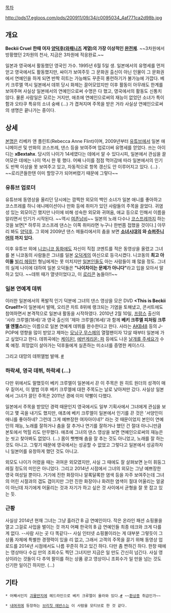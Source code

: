 [[목차]]

http://pds17.egloos.com/pds/200911/09/34/c0095034_4af771ca2d98b.jpg
{{{#!HTML
<iframe width="560" height="315" src="http://www.youtube.com/embed/a0H7ReHB2as" frameborder="0" allowfullscreen></iframe>
}}} 

== 개요 ==

'''Beckii Cruel'''
'''한때 여자 [[양덕후]]([[와패니즈]] 계열)의 가장 이상적인 [[완전체]]'''.
~~3차원에서 방황했던 2차원의 천사, 지금은 3차원에 적응완료.~~

일본과 영국에서 활동했던 영국인 가수. 1995년 6월 5일 생. 일본에서의 유명세를 먼저 얻고 영국에서도 활동했지만, 싸이가 보여주듯 그 문화권 출신이 아닌 인물이 그 문화권에서 연예인을 하게 되면 반짝 히트는 가능해도 꾸준히 롱런하기가 불가능에 가깝다. 베키 크루엘 역시 일본에서 데뷔 당시 화제는 끌어모았지만 이후 활동이 아무래도 한계를 보여주며 사실상 일본에서의 연예인으로써 수명은 다 했고, 영국에서의 활동도 신통치 않다. 물론 사람일은 모르는 거지만, 애초에 연예인으로써의 재능이 없었던 소녀가 특이함과 오타쿠 특유의 소녀 숭배 (...) 가 겹쳐지며 주목을 받은 거라 사실상 연예인으로써의 생명은 끝나가는 중이다. 

== 상세 ==

[[본명]]은 리베카 앤 플린트(Rebecca Anne Flint)이며, 2009년부터 [[유튜브]]에서 일본 애니메이션 및 만화의 코스프레, 댄스 등을 보여주며 업로더써 유명세를 얻었다. 쓰는 아이디는 '''xBextahx'''. 당시의 나이가 14세였다는 데에서 알 수 있다시피, 일본에서 관심을 끌어모은 데에는 나이 역시 한 몫 했다. 어째 나이를 점점 먹어감에 따라 일본에서의 인기도 반짝 이상을 못 보여주고 있고, 자동적으로 항목 갱신도 안 이루어지고 있다. (...) . ~~로리콘들한텐 이미 할망구가 되어버렸기 때문에 그렇다~~ 

=== 유튜브 업로더 ===

유튜브에 동영상을 올리던 당시에는 깜찍한 외모의 백인 소녀가 일본 애니를 좋아하고 코스프레를 하니 애니메이션이나 만화 등에 취미가 있던 사람들의 주목을 끌었다. 귀염성 있는 외모이긴 했지만 나이에 비해 성숙한 외모와 귀여움, 애교 등으로 인해서 이름을 알리면서 인기가 시작된다. ~~역시 [[여존남비]]~~ 일본의 노래 다수나 [[코스프레]]까지 하는 것을 보면[* 하루히 코스프레 댄스는 이쪽 취미라면 누구나 한번쯤 접했을 것이다.] 아무리 봐도 [[양덕후]]. 그 외에 2009년 댄스 메들리에서의 춤을 보면 '''[[소녀시대]]의 <Gee>와 [[슈퍼주니어]]의 <Sorry Sorry>까지 있다.'''

이후 유튜브 외에 [[니코니코 동화]]에도 자신이 직접 코멘트를 적은 동영상을 올렸고 그녀를 본 니코동의 사람들은 그녀를 일본 [[오덕]]계의 여신으로 등극시켰다. 니코동의 '''최고 아이돌''' [[빌리 헤링턴]] 형님에게는 못 미치지만 [[일본인]]들도 아는 사람들이 꽤 많을 정도. 그녀의 실제 나이에 대하여 일본 오덕들은 '''"나이차이는 문제가 아니다"'''라고 입을 모아서 말하고 있다. ~~데뷔 때가 열넷이었다고, 이 [[로리콘]] 놈들아!!~~

=== 일본 연예계 데뷔 ===

이러한 일본에서의 폭발적 인기 덕분에 그녀의 댄스 영상을 모은 DVD '''<This is Beckii Cruel!!>'''이 일본에서 발매, 오리콘 차트 8위에 랭크되는 기염을 토해냈고, 콘서트에도 참여하면서 본격적으로 일본내 활동을 시작하였다. 2010년 2월 10일, [[프랑스]] 출신의 '사라 크루엘(18세)'과 영국 출신의 '제마 크루엘(16세)'과 함께 '''베키 크루엘 피처링 크루엘 엔젤스'''라는 이름으로 일본 연예계 데뷔를 완수한다고 한다. 사라는 [[AKB48]] 등의 J-POP에 영향을 많이 받았고 제마는 [[모닝구 무스메]]의 열혈팬이자 12살 때부터 일본에 가고 싶었다고 한다. 데뷔곡에는 [[케이온!]], [[에반게리온: 파]] 등에도 나온 [[날개를 주세요]]가 수록 예정. 희망없이 살아가는 덕후들에게 실존하는 미소녀를 증명한 케이스다.

그리고 대망의 데뷔앨범 발매. [http://www.ruliweb.com/ruliboard/read.htm?num=2297&table=ani_info&main=ani #]

=== 하락세, 영국 데뷔, 하락세 (...) ===

다만 위에서도 말했듯이 베키 크루엘이 일본에서 끈 이 주목은 원 히트 원더의 성격이 매우 짙어서, 이 앨범 이후 베키 크루엘에 대한 주목도는 날로 낮아져만 갔다. 사실상 일본에서 그녀가 끌던 주목은 2011년 경에 이미 약빨이 다했다. 

일본에서 주목을 받았던 경력 때문인지 영국에서도 일부 기획사에서 그녀에게 관심을 보이고 몇 곡을 내기도 했지만, 애초에 베키 크루엘이 일본에서 인기를 끈 것은 '서양인이 애니를 좋아하네? 그런데 그게 예쁘장한 여자아이네?' 라는 것 때문이었지 본인이 연예인의 재능, 노래를 잘하거나 춤을 잘 추거나 연기를 잘하거나 했던 건 절대 아니니만큼 본토에서 먹힐 리도 만무했다. 애초에 그녀의 댄스 영상을 보면 연예인으로써의 재능은 눈 씻고 찾아봐도 없었다. (...) 몸이 뻣뻣해 춤을 잘 추는 것도 아니었고, 노래를 잘 하는 것도 아니고. 그렇기 때문에 영국에서는 성공할 수 없었고 그렇다고 일본에서 성공하자니 일본어를 유창하게 했던 것도 아니고. 

외모도 나이가 어렸을 때는 귀여운 외모였지만, 사실 그 때에도 잘 살펴보면 눈이 휘둥그레질 정도의 미인은 아니었다. 그리고 2014년 시점에서 그녀의 외모는 그냥 예쁘장한 영국 여성일 뿐이다. 거기에 진한 화장이나 알록달록한 염색 등을 자주 보여주는데 그녀의 어린 시절과의 갭도 갭이지만 그런 진한 화장이나 화려한 염색이 절대 어울리는 얼굴이 아닌데 자기에게 어울리는 것과 자기가 하고 싶은 것 사이에서 균형을 잘 못 잡고 있는 듯.

=== 근황 ===

사실상 2014년 현재 그녀는 그냥 흘러간 B 급 연예인이다. 작은 온라인 패션 쇼핑몰을 열고 그걸로 사업을 벌이는 것 까지 어째 한국의 B 급 연예인들 최종 테크와 크게 다를 게 없다. --사람 사는 곳 다 똑같다-- 사실 인터넷 쇼핑몰이라는 게 대부분 그렇듯이 그 상품 자체에 특별한 경쟁력이 있을 리 없고, 그래서 고객의 주목을 끌기 위해 동영상 업로드를 2014년 시점에서도 나름 꾸준히 하고 있긴 하다. 다만 좀 짠하긴 하다. 한창 때에는 영상마다 수십 만의 조회수도 찍던 그녀지만 지금은 일 만도 간신히 넘긴다. 사실 영상이라는 것들이 다 추억 팔이를 하는 상품 광고 영상이니 조회수가 일 만을 넘는 것도 신기한 일이긴 하지만. (...) 

== 기타 ==

 * 어째서인지 [[괴물딴지]]에 헤드라인으로 베키 크루엘이 올라와 있다.[http://www.ddangi.com/media/gossip-23.html #] ~~[[환상종]] 취급인가~~

 * [[내여귀]]에 등장하는 [[브리짓 에반스]]는 이 사람을 모티브로 한 것 같다.

